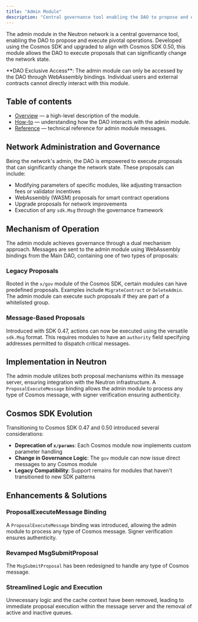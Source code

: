 ```yaml
---
title: "Admin Module"
description: "Central governance tool enabling the DAO to propose and execute pivotal operations"
---
```


The admin module in the Neutron network is a central governance tool, enabling the DAO to propose and execute pivotal operations. Developed using the Cosmos SDK and upgraded to align with Cosmos SDK 0.50, this module allows the DAO to execute proposals that can significantly change the network state.

<Warning>
**DAO Exclusive Access**: The admin module can only be accessed by the DAO through WebAssembly bindings. Individual users and external contracts cannot directly interact with this module.
</Warning>

## Table of contents

- [Overview](/developers/modules/admin/overview) — a high-level description of the module.
- [How-to](/developers/modules/admin/how-to) — understanding how the DAO interacts with the admin module.
- [Reference](/developers/modules/admin/reference) — technical reference for admin module messages.

## Network Administration and Governance

Being the network's admin, the DAO is empowered to execute proposals that can significantly change the network state. These proposals can include:

- Modifying parameters of specific modules, like adjusting transaction fees or validator incentives
- WebAssembly (WASM) proposals for smart contract operations
- Upgrade proposals for network improvements
- Execution of any `sdk.Msg` through the governance framework

## Mechanism of Operation

The admin module achieves governance through a dual mechanism approach. Messages are sent to the admin module using WebAssembly bindings from the Main DAO, containing one of two types of proposals:

### Legacy Proposals
Rooted in the `x/gov` module of the Cosmos SDK, certain modules can have predefined proposals. Examples include `MigrateContract` or `DeleteAdmin`. The admin module can execute such proposals if they are part of a whitelisted group.

### Message-Based Proposals  
Introduced with SDK 0.47, actions can now be executed using the versatile `sdk.Msg` format. This requires modules to have an `authority` field specifying addresses permitted to dispatch critical messages.

## Implementation in Neutron

The admin module utilizes both proposal mechanisms within its message server, ensuring integration with the Neutron infrastructure. A `ProposalExecuteMessage` binding allows the admin module to process any type of Cosmos message, with signer verification ensuring authenticity.

## Cosmos SDK Evolution

Transitioning to Cosmos SDK 0.47 and 0.50 introduced several considerations:

- **Deprecation of `x/params`**: Each Cosmos module now implements custom parameter handling
- **Change in Governance Logic**: The `gov` module can now issue direct messages to any Cosmos module
- **Legacy Compatibility**: Support remains for modules that haven't transitioned to new SDK patterns

## Enhancements & Solutions

### ProposalExecuteMessage Binding
A `ProposalExecuteMessage` binding was introduced, allowing the admin module to process any type of Cosmos message. Signer verification ensures authenticity.

### Revamped MsgSubmitProposal
The `MsgSubmitProposal` has been redesigned to handle any type of Cosmos message.

### Streamlined Logic and Execution
Unnecessary logic and the cache context have been removed, leading to immediate proposal execution within the message server and the removal of active and inactive queues. 